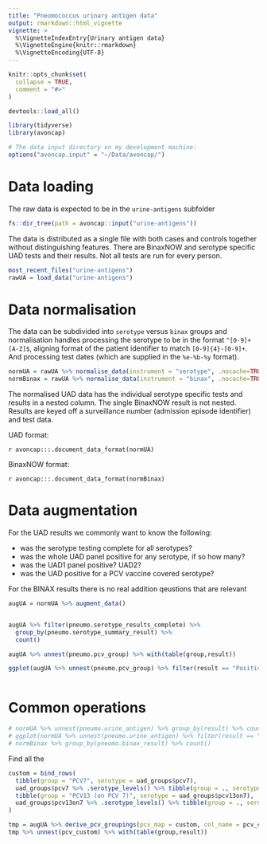 ```yaml
---
title: "Pneomococcus urinary antigen data"
output: rmarkdown::html_vignette
vignette: >
  %\VignetteIndexEntry{Urinary antigen data}
  %\VignetteEngine{knitr::rmarkdown}
  %\VignetteEncoding{UTF-8}
---
```


```r
knitr::opts_chunk$set(
  collapse = TRUE,
  comment = "#>"
)

devtools::load_all()

library(tidyverse)
library(avoncap)
```

```r

# The data input directory on my development machine:
options("avoncap.input" = "~/Data/avoncap/")

```

# Data loading

The raw data is expected to be in the `urine-antigens` subfolder

```r
fs::dir_tree(path = avoncap::input("urine-antigens"))
```

The data is distributed as a single file with both cases and controls together
without distinguishing features. There are BinaxNOW and serotype specific UAD
tests and their results. Not all tests are run for every person.

```r
most_recent_files("urine-antigens")
rawUA = load_data("urine-antigens")
```

# Data normalisation

The data can be subdivided into `serotype` versus `binax` groups and normalisation
handles processing the serotype to be in the format `^[0-9]+[A-Z]$`, aligning
format of the patient identifier to match `[0-9]{4}-[0-9]+`. And processing test
dates (which are supplied in the `%e-%b-%y` format).

```r

normUA = rawUA %>% normalise_data(instrument = "serotype", .nocache=TRUE)
normBinax = rawUA %>% normalise_data(instrument = "binax", .nocache=TRUE)

```

The normalised UAD data has the individual serotype specific tests and results
in a nested column. The single BinaxNOW result is not nested. Results are keyed
off a surveillance number (admission episode identifier) and test data.

UAD format:

`r avoncap:::.document_data_format(normUA)`

BinaxNOW format:

`r avoncap:::.document_data_format(normBinax)`

# Data augmentation

For the UAD results we commonly want to know the following:

* was the serotype testing complete for all serotypes?
* was the whole UAD panel positive for any serotype, if so how many?
* was the UAD1 panel positive? UAD2?
* was the UAD positive for a PCV vaccine covered serotype?

For the BINAX results there is no real addition qeustions that are relevant


```r

augUA = normUA %>% augment_data()


augUA %>% filter(pneumo.serotype_results_complete) %>% 
  group_by(pneumo.serotype_summary_result) %>% 
  count()

augUA %>% unnest(pneumo.pcv_group) %>% with(table(group,result))

ggplot(augUA %>% unnest(pneumo.pcv_group) %>% filter(result == "Positive"), aes(x=group))+geom_histogram(stat="count")



```

# Common operations

```r

# normUA %>% unnest(pneumo.urine_antigen) %>% group_by(result) %>% count()
# ggplot(normUA %>% unnest(pneumo.urine_antigen) %>% filter(result == "Positive"), aes(x=test))+geom_histogram(stat="count")
# normBinax %>% group_by(pneumo.binax_result) %>% count()

```

Find all the 

```r
custom = bind_rows(
  tibble(group = "PCV7", serotype = uad_groups$pcv7),
  uad_groups$pcv7 %>% .serotype_levels() %>% tibble(group = ., serotype = .),
  tibble(group = "PCV13 (on PCV 7)", serotype = uad_groups$pcv13on7),
  uad_groups$pcv13on7 %>% .serotype_levels() %>% tibble(group = ., serotype = .)
)

tmp = augUA %>% derive_pcv_groupings(pcv_map = custom, col_name = pcv_custom) %>% glimpse()
tmp %>% unnest(pcv_custom) %>% with(table(group,result))

```
